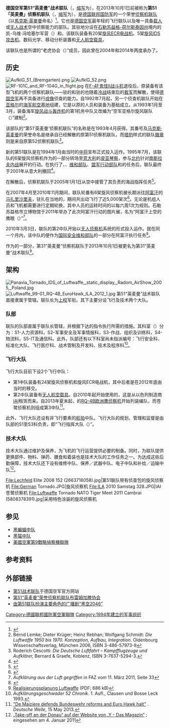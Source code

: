 {{noteTA|G1=Military
|3=zh-hans:旋风;zh-hk:旋風;zh-cn:狂风;zh-tw:龍捲風;
}}
{{Infobox military unit
|unit_name=第51“英麦曼”战术联队<br>（{{lang|de|TaktLwG 51 „I“}}）
|image=[[File:AG51_Wappen.svg|150px]]
|dates=1994年1月1日至今
|country={{GER}}
|軍種=[[File:Bundeswehr_Logo_Luftwaffe_with_lettering.svg|25px]] [[德国空军|德国空军]]
|role=战术侦查、海战指挥、[[對敵防空壓制|防空压制]]
|patron=[[马克斯·英麦曼|马克斯·英麦曼]]
|type=[[聯隊_(軍事航空)|航空联队]]
|command_structure={{link-de|德国空军作战司令部|Kommando Einsatzverbände Luftwaffe|空军作战司令部}}
|aircraft_electronic=[[龍捲風戰鬥轟炸機|旋风ECR电战机]]
|aircraft_recon=[[龍捲風戰鬥轟炸機|旋风侦察机]]<br>{{link-de|IAI苍鹭无人侦察机|IAI Heron}}<br>[[RQ-4全球鹰侦察机|RQ-4全欧洲鹰侦察机]]
|current_commander=[[File:Luftwaffe-261-Oberstleutnant.png|15px]] 米夏埃尔·克拉[[上校|上校]]
|garrison={{link-de|石勒苏益格空军基地|Fliegerhorst Schleswig}}
}}

'''德国空军第51“英麦曼”战术联队'''（{{lang-de|'''Taktische Luftwaffengeschwader 51 „Immelmann“'''}}，[[缩写|缩写]]为{{lang|de|'''TaktLwG 51 „I“'''}}），在2013年10月1日前被称为'''第51「英麦曼」侦察机联队'''（{{lang|de|Aufklärungsgeschwader 51 „Immelmann“}}，[[缩写|缩写]]为{{lang|de|AG 51 „I“}}），是[[德国联邦国防军|德国联邦国防军]]的一个荣誉[[侦察机|侦察机]][[聯隊_(軍事航空)|联队]]（以[[馬克斯·英麥曼|馬克斯·英麥曼]]命名）<ref>{{Internetquelle| url=http://www.luftwaffe.de/portal/poc/luftwaffe?uri=ci%3Abw.lw.org.luftm.ag51 | titel= Das Taktische Luftwaffengeschwader 51 „Immelmann“ | datum=2013-10-11 | zugriff=2013-10-13 | hrsg=Bundeswehr | autor=}}</ref>。它也是[[德国空军|德国空军]]最年轻的飞行联队以及唯一具备[[载人飞行器|载人]]或[[無人飛行載具|无人]][[战术|战术]]空中侦察能力的部队。其驻地分设在[[石勒苏益格-荷尔斯泰因州|石勒苏益格-荷尔斯泰因州]]境内的凯-乌维·冯哈塞尔军营（{{lang|de|Kai-Uwe-von-Hassel-Kaserne}}）和{{link-de|石勒苏益格空军基地|Fliegerhorst Schleswig}}。该联队装备有20架[[龍捲風戰鬥轟炸機|旋风ECR电战机]]、5架[[龍捲風戰鬥轟炸機|旋风IDS攻击机]]、数码光学{{link-de|侦查油箱|Aufklärungsbehälter}}、移动分析装置和[[无人航空载具|无人航空载具]]。

该联队也是所谓的“老虎协会（{{lang|de|Tiger Association}}）”成员，因此曾在2004年和2014年两度承办了{{link-de|北约老虎会|NATO Tiger Meet}}。

==历史==
[[File:AufklG_51_(Bremgarten).png|left]]
[[File:AufklG_52.png|left]]
[[File:RF-101C_and_RF-104G_in_flight.jpg|thumb]]
在[[F-4幽靈II戰鬥機|F-4F鬼怪II战斗机]]退役后，原装备有该型飞机的两个侦察机联队——驻{{link-de|布雷姆加滕空军基地|Flugplatz Bremgarten|布雷姆加滕}}的{{link-de|德国空军第51侦察机联队|Aufklärungsgeschwader 51 (a.D.)|第51联队}}和驻{{link-de|莱克空军基地|Fliegerhorst Leck|莱克}}的{{link-de|德国空军第52侦察机联队|Aufklärungsgeschwader 52|第52联队}}也随着[[冷战|冷战]]结束后的[[裁军|裁军]]而解散，使得[[德国空军|德国空军]]再不具备进行[[成像|成像]]侦查的能力。自1992年7月起，另一个侦查机联队开始在[[亚格尔|亚格尔]]的[[德国海军|海军]][[航空基地|航空基地]]组建，它是以原{{link-de|德国海军航空兵第1联队|Marinefliegergeschwader 1|海军航空兵第1联队}}的人员和装备为基础成立。从1993年1月至3月，装备海军[[龍捲風戰鬥轟炸機|旋风战斗轰炸机]]的第1机务中队又改编为“空军亚格尔旋风联队（{{lang|de|Luftwaffen-Tornado-Geschwader-Jagel}}）”建制<ref>Bernd Lemke; Dieter Krüger; Heinz Rebhan; Wolfgang Schmidt: ''Die Luftwaffe 1950 bis 1970. Konzeption, Aufbau, Integration.'' Oldenbourg Wissenschaftsverlag, München 2006, ISBN 3-486-57973-8</ref>。

该部队的“第51‘英麦曼’侦察机联队”的名称是在1993年4月获得。其番号及[[马克斯·英麦曼|马克斯·英麦曼]]的荣誉命名是继承自已经解散的原第51侦察机联队，而[[猎豹|猎豹]]样式的联队[[徽章|徽章]]则是来自原第52侦察机联队<ref>Roderich Cescotti: ''Die Deutsche Luftfahrt – Kampfflugzeuge und Aufklärer,'' Bernard & Graefe, Koblenz, ISBN 3-7637-5294-3.</ref>。

新的第51联队是在1994年1月由当时的{{link-de|德国空军总司令|Inspekteur der Luftwaffe|空军总司令}}{{link-de|约尔格·库埃巴特|Jörg Kuebart}}[[中将|中将]]宣布正式投入运作。1995年7月，该联队的6架旋风侦察机作为{{link-de|德国空军第1作战联队|Einsatzgeschwader 1|第1作战联队}}的一部分转场至[[意大利|意大利]]的[[皮亚琴察|皮亚琴察]]，参与[[北约|北约]]针对[[南斯拉夫内战|南斯拉夫内战]]展开的行动。在执行了{{link-de|联合国保护部队|United Nations Protection Force}}、{{link-de|和平执行部队|Implementation Force}}、[[维和部队|维和部队]]、[[北约轰炸南斯拉夫|盟军行动部队]]和{{link-de|科索沃驻军|KFOR}}的任务后，联队最终于2001年从意大利撤回<ref>{{cite web|url=http://www.kropp.de/de/immelmann.html|title=AufklG 51 "Immelmann"|publisher=Amt Kropp-Stapelholm|accessdate=2014-11-06|archive-url=https://web.archive.org/web/20141106110907/http://www.kropp.de/de/immelmann.html|archive-date=2014-11-06|dead-url=yes}}</ref>。

在{{link-de|德国海军航空兵第2联队|Marinefliegergeschwader 2|海军航空兵第2联队}}解散后，侦察机联队于2005年1月1日从空中接管了其负责的海战指挥任务<ref>{{Literatur| Autor= Gerhard Koop/Siegfried Breyer| Titel= Die Schiffe, Fahrzeuge und Flugzeuge der deutschen Marine von 1956 bis heute| Verlag= Bernard & Graefe Verlag| Ort= Bonn| Jahr= 1996| ISBN= 3-7637-5950-6}}</ref>。

在2007年4月至2010年11月期间，联队轮番有6架旋风侦察机被长期派往[[阿富汗|阿富汗]]的[[马扎里沙里夫|马扎里沙里夫]]，驻扎在当地的{{link-de|德国联邦国防军马扎里沙里夫作战联队|Einsatzgeschwader Mazar-e Sharif|联邦国防军作战联队}}，期间共出动飞行了近5,000架次<ref>{{Citation | last =  | first =  | title = Geschichte | work = Das Aufklärungsgechwader 51 | publisher = Federal Ministry of Defence | date = 2012-08-07 | url = http://www.luftwaffe.de/portal/a/luftwaffe/!ut/p/c4/04_SB8K8xLLM9MSSzPy8xBz9CP3I5EyrpHK9nHK9_KJ0vZzStJJcvcR0U0O9jMziEv2CbEdFAPOJSv0!/ | accessdate = 2013-03-17 | archive-date = 2013-04-06 | archive-url = https://web.archive.org/web/20130406071616/http://www.luftwaffe.de/portal/a/luftwaffe/!ut/p/c4/04_SB8K8xLLM9MSSzPy8xBz9CP3I5EyrpHK9nHK9_KJ0vZzStJJcvcR0U0O9jMziEv2CbEdFAPOJSv0! | dead-url = yes }}</ref>。无论是机组人员和飞机都需要进行定期轮换，其中人员的运转时间的以每六周1次为规则。石勒苏益格市立博物馆于2011年举办了此次阿富汗行动的图片展，名为“阿富汗上空的鹰眼（{{lang|de|Adleraugen über Afghanistan}}）”<ref>''Aufklärung aus der Luft gegriffen'' in FAZ vom 11. März 2011, Seite 33</ref>。

2010年3月3日，联队的第2中队开始以[[无人侦察机|无人侦察机]]系统的形式投入运作。就在同一个月内，该中队的{{link-de|IAI苍鹭无人侦察机|IAI Heron}}便作为[[駐阿富汗國際維和部隊|国际安全维和部队]]的一部分在阿富汗执行任务<ref>{{Internetquelle |url=http://www.luftwaffe.de/portal/poc/luftwaffe?uri=ci:bw.lw.aktu.nach.archiv.2010.mae&de.conet.contentintegrator.portlet.current.id=01DB060000000001|837HV8284INFO |titel=Ein neues Zeitalter beginnt |hrsg=Homepage der Deutschen Luftwaffe |datum=2010-03-03 |zugriff=2010-03-03 }}</ref>。

作为{{link-de|德国联邦国防军重组|Neuausrichtung der Bundeswehr}}的一部分，第31“英麦曼”侦察机联队于2013年10月1日被更名为第31“英麦曼”战术联队<ref>[http://augengeradeaus.net/wp-content/uploads/2012/06/Realisierungsplanung_Luftwaffe.pdf Realisierungsplanung Luftwaffe] {{Wayback|url=http://augengeradeaus.net/wp-content/uploads/2012/06/Realisierungsplanung_Luftwaffe.pdf |date=20120907053800 }} (PDF; 686 kB)</ref>。

==架构==
[[File:Panavia_Tornado_IDS_of_Luftwaffe,_static_display,_Radom_AirShow_2005,_Poland.jpg|thumb]]
[[File:Luftwaffe_99-01_RQ-4B_EuroHawk_ILA_2012_1.jpg|thumb]]
第51“英麦曼”战术联队直接隶属于{{Link-de|德國空軍作戰司令部|Kommando Einsatzverbände Luftwaffe|空军作战司令部}}管辖。联队长为[[上校|上校]]军衔。其下主要分设飞行及技术两个大队。

===队部===
联队的队部直属于联队长管辖，并根据下达的指令执行所需的措施。其科室（{{lang|de|Sachgebiete}}）分为：S1-人力资源科，S2-军事安全及军事情报科，S3-作战、组织及训练科，S4-物流科，S5-IT及通信科。此外，队部还有以下科室尚未指派编号：飞行安全科、标准化大队、飞行医疗科、战术管制及开发科、技术及程序科<ref>''Aufklärungsgeschwader 52 Chronik''. 1. Aufl., Clausen und Bosse Leck 1993.</ref>。

===飞行大队===
飞行大队目前下设2个飞行中队：
*第1中队装备有24架旋风侦察机和旋风ECR电战机，其中后者是在2012年底由当时的{{link-de|德国空军第32战斗轰炸机联队|Jagdbombergeschwader 32|第32战斗轰炸机联队}}移交。
*第2中队装备有[[无人航空载具|无人航空载具]]。自2010年起开始使用{{link-de|中空长航时|Medium Altitude Long Endurance}}的{{link-de|IAI苍鹭无人侦察机|IAI Heron}}，这是从以色列制造商[[以色列航太工業|IAI]]租赁而来。自2013年夏末起，{{link-de|高空长航时|High Altitude Long Endurance}}的[[RQ-4全球鹰侦察机|RQ-4B欧洲鹰侦察机]]开始列装编队，而苍鹭侦察机则组成第3中队<ref name=EuroHawk_halt>[http://www.dw.de/de-maiziere-defends-bundeswehr-reforms-and-euro-hawk-halt/a-16817283 "De Maiziere defends Bundeswehr reforms and Euro Hawk halt"] {{Wayback|url=http://www.dw.de/de-maiziere-defends-bundeswehr-reforms-and-euro-hawk-halt/a-16817283 |date=20141107060558 }}. ''Deutsche Welle'', 15 May 2013.</ref>。

此外，飞行大队还设有非飞行要素的[[航拍|航拍]]中队。飞行大队的规划、管理和监督是由队部的S1至S3科负责，即“飞行指挥大队（{{lang|de|Kommandeur Fliegende Gruppe}}）”。

===技术大队===
技术大队通过维护及保养，为飞机的飞行运营提供必要的制备。同时，为联队提供更换部件、物料、弹药、膳食和着装也是技术大队的工作任务之一。为达成这些后勤保障，技术大队还下设有维修中队、保养／武器中队、电子中队和补给／运输中队<ref>[http://www.y-punkt.de/portal/a/ypunkt/archiv/2006?yw_contentURL=/01DB131000000001/W26VEDNA342INFODE/content.jsp „Take-off an der Donau“ auf der Website von „Y - Das Magazin“] {{Wayback|url=http://www.y-punkt.de/portal/a/ypunkt/archiv/2006?yw_contentURL=%2F01DB131000000001%2FW26VEDNA342INFODE%2Fcontent.jsp |date=20160325074151 }}; eingesehen am 4. Januar 2011</ref>。

<gallery>
File:Lechfeld Elite 2008 152 (2663716058).jpg|第51联队带有侦查包的旋风侦察机
File:German Tornado.JPG|旋风侦察机
File:ILA 2010 Samstag 328.JPG|IAI苍鹭侦察机
File:Luftwaffe Tornado NATO Tiger Meet 2011 Cambrai (5808378391).jpg|采用{{link-de|北约老虎会|NATO Tiger Meet}}特色涂装的旋风侦察机
</gallery>

==参见==
* [[黑蝙蝠中队|黑蝙蝠中队]]
* [[黑猫中队|黑猫中队]]
* [[美國空軍第9戰略偵察機聯隊|美國空軍第9戰略偵察機聯隊]]

==参考资料==
{{reflist}}

== 外部链接 ==
* [http://www.luftwaffe.de/portal/poc/luftwaffe?uri=ci%3Abw.lw.org.luftm.ag51 第51战术联队]于德国空军官方网站
* [http://www.ag51i.de/index.html 第51“英麦曼”荣誉侦察机联队布雷姆加滕协会] {{Wayback|url=http://www.ag51i.de/index.html |date=20141106091612 }}
* [https://web.archive.org/web/20141022153743/http://www.darkspace-hoerspiel.de/ 由第51联队扮演主要角色的广播剧“黑空2046”]

{{德国空军联队及团级单位}}

{{Authority control}}
[[Category:德國聯邦國防軍空軍聯隊|Category:德國聯邦國防軍空軍聯隊]]
[[Category:1994年建立的军事组织|Category:1994年建立的军事组织]]